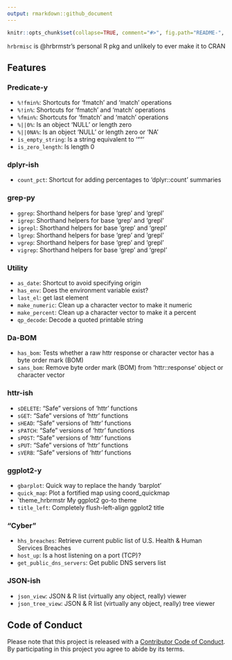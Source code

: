 ```yaml
---
output: rmarkdown::github_document
---
```


<!-- README.md is generated from README.Rmd. Please edit that file -->

```r
knitr::opts_chunk$set(collapse=TRUE, comment="#>", fig.path="README-", fig.retina=2)
```

`hrbrmisc` is @hrbrmstr's personal R pkg and unlikely to ever make it to CRAN

## Features

### Predicate-y

- `%!fmin%`: Shortcuts for 'fmatch' and 'match' operations
- `%!in%`: Shortcuts for 'fmatch' and 'match' operations
- `%fmin%`:  Shortcuts for 'fmatch' and 'match' operations
- `%||0%`: Is an object 'NULL' or length zero
- `%||0NA%`: Is an object 'NULL' or length zero or 'NA'
- `is_empty_string`: Is a string equivalent to '""'
- `is_zero_length`:  Is length 0

### dplyr-ish

- `count_pct`: Shortcut for adding percentages to 'dplyr::count' summaries

### grep-py

- `ggrep`: Shorthand helpers for base 'grep' and 'grepl'
- `igrep`: Shorthand helpers for base 'grep' and 'grepl'
- `igrepl`:  Shorthand helpers for base 'grep' and 'grepl'
- `lgrep`: Shorthand helpers for base 'grep' and 'grepl'
- `vgrep`: Shorthand helpers for base 'grep' and 'grepl'
- `vigrep`:  Shorthand helpers for base 'grep' and 'grepl'

### Utility

- `as_date`: Shortcut to avoid specifying origin
- `has_env`: Does the environment variable exist?
- `last_el`: get last element
- `make_numeric`:  Clean up a character vector to make it numeric
- `make_percent`:  Clean up a character vector to make it a percent
- `qp_decode`: Decode a quoted printable string

### Da-BOM

- `has_bom`: Tests whether a raw httr response or character vector has a byte order mark (BOM)
- `sans_bom`:  Remove byte order mark (BOM) from 'httr::response' object or character vector

### httr-ish

- `sDELETE`: "Safe" versions of 'httr' functions
- `sGET`:  "Safe" versions of 'httr' functions
- `sHEAD`: "Safe" versions of 'httr' functions
- `sPATCH`:  "Safe" versions of 'httr' functions
- `sPOST`: "Safe" versions of 'httr' functions
- `sPUT`:  "Safe" versions of 'httr' functions
- `sVERB`: "Safe" versions of 'httr' functions

### ggplot2-y

- `gbarplot`:  Quick way to replace the handy 'barplot'
- `quick_map`: Plot a fortified map using coord_quickmap
- `theme_hrbrmstr  My ggplot2 go-to theme
- `title_left`:  Completely flush-left-align ggplot2 title

### "Cyber"

- `hhs_breaches`:  Retrieve current public list of U.S. Health & Human Services Breaches
- `host_up`: Is a host listening on a port (TCP)?
- `get_public_dns_servers`:  Get public DNS servers list

### JSON-ish

- `json_view`:	JSON & R list (virtually any object, really) viewer
- `json_tree_view`:	JSON & R list (virtually any object, really) tree viewer

## Code of Conduct

Please note that this project is released with a [Contributor Code of Conduct](CONDUCT.md). By participating in this project you agree to abide by its terms.
